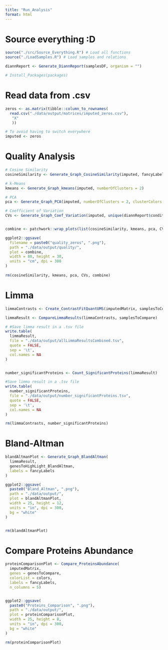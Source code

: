 ```yaml
---
title: "Run_Analysis"
format: html
---
```


# Source everything :D
```r
source("./src/Source_Everything.R") # Load all functions
source("./LoadSamples.R") # Load samples and relations

diannReport <- Generate_DiannReport(samplesDF, organism = "")

# Install_Packages(packages) 
```

# Read data from .csv
```r
zeros <- as.matrix(tibble::column_to_rownames(
  read.csv("./data/output/matrices/imputed_zeros.csv"),
   "X"
   ))

# To avoid having to switch everywhere
imputed <- zeros
```

# Quality Analysis
```r
# Cosine Similarity
cosineSimilarity <- Generate_Graph_CosineSimilarity(imputed, fancyLabels)

# k-Means
kmeans <- Generate_Graph_kmeans(imputed, numberOfClusters = 2)

# PCA
pca <- Generate_Graph_PCA(imputed, numberOfClusters = 2, clusterColors = clusterColor, labels = fancyLabels)

# Coefficient of Variation
CVs <- Generate_Graph_Coef_Variation(imputed, unique(diannReport$condition), fancyLabels, colors)


combine <- patchwork::wrap_plots(list(cosineSimilarity, kmeans, pca, CVs), cols = 4, nrow =)

ggplot2::ggsave(
  filename = paste0("quality_zeros", ".png"),
  path = "./data/output/quality/",
  plot = combine,
  width = 80, height = 30,
  units = "cm", dpi = 300
)
  
rm(cosineSimilarity, kmeans, pca, CVs, combine)
```



# Limma
```r
limmaContrasts <- Create_ContrastFitQuantUMS(imputedMatrix, samplesToCompare)

limmaResult <- CompareLimmaResults(limmaContrasts, samplesToCompare)

# #Save limma result in a .tsv file
write.table(
  limmaResult,
  file = "./data/output/allLimmaResultsCombined.tsv",
  quote = FALSE,
  sep = '\t',
  col.names = NA
)


number_significantProteins <- Count_SignificantProteins(limmaResult)

#Save limma result in a .tsv file
write.table(
  number_significantProteins,
  file = "./data/output/number_significantProteins.tsv",
  quote = FALSE,
  sep = '\t',
  col.names = NA
)

rm(limmaContrasts, number_significantProteins)
```


# Bland-Altman
```r
blandAltmanPlot <- Generate_Graph_BlandAltman(
  limmaResult, 
  genesToHighLight_BlandAltman,
  labels = fancyLabels
)

ggplot2::ggsave(
  paste0("Bland_Altman", ".png"),
  path = "./data/output/",
  plot = blandAltmanPlot,
  width = 25, height = 12,
  units = "in", dpi = 300,
  bg = "white"
)


rm(blandAltmanPlot)
```


# Compare Proteins Abundance
```r
proteinComparisonPlot <- Compare_ProteinsAbundance(
  imputedMatrix,
  genes = genesToCompare,
  colorList = colors,
  labels = fancyLabels,
  n_columns = 5)


ggplot2::ggsave(
  paste0("Proteins_Comparison", ".png"),
  path = "./data/output/",
  plot = proteinComparisonPlot,
  width = 25, height = 8,
  units = "in", dpi = 300,
  bg = "white"
)

rm(proteinComparisonPlot)
```

